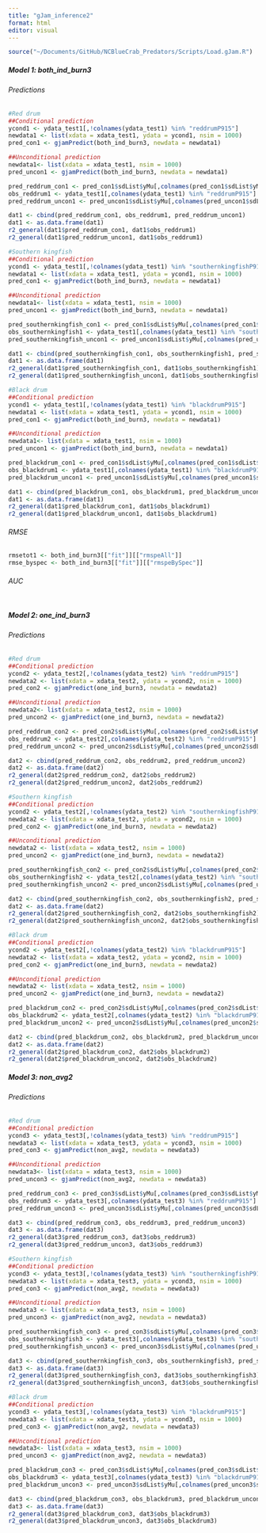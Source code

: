 ```yaml
---
title: "gJam_inference2"
format: html
editor: visual
---
```


```r
source("~/Documents/GitHub/NCBlueCrab_Predators/Scripts/Load.gJam.R")
```

##### Model 1: both_ind_burn3
###### Predictions

```r
#Red drum 
##Conditional prediction
ycond1 <- ydata_test1[,!colnames(ydata_test1) %in% "reddrumP915"]
newdata1 <- list(xdata = xdata_test1, ydata = ycond1, nsim = 1000)
pred_con1 <- gjamPredict(both_ind_burn3, newdata = newdata1)

##Unconditional prediction
newdata1<- list(xdata = xdata_test1, nsim = 1000)
pred_uncon1 <- gjamPredict(both_ind_burn3, newdata = newdata1)

pred_reddrum_con1 <- pred_con1$sdList$yMu[,colnames(pred_con1$sdList$yMu) %in% "reddrumP915"]
obs_reddrum1 <- ydata_test1[,colnames(ydata_test1) %in% "reddrumP915"]
pred_reddrum_uncon1 <- pred_uncon1$sdList$yMu[,colnames(pred_uncon1$sdList$yMu) %in% "reddrumP915"]

dat1 <- cbind(pred_reddrum_con1, obs_reddrum1, pred_reddrum_uncon1)
dat1 <- as.data.frame(dat1)
r2_general(dat1$pred_reddrum_con1, dat1$obs_reddrum1)
r2_general(dat1$pred_reddrum_uncon1, dat1$obs_reddrum1)
```

```r
#Southern kingfish
##Conditional prediction
ycond1 <- ydata_test1[,!colnames(ydata_test1) %in% "southernkingfishP915"]
newdata1 <- list(xdata = xdata_test1, ydata = ycond1, nsim = 1000)
pred_con1 <- gjamPredict(both_ind_burn3, newdata = newdata1)

##Unconditional prediction
newdata1<- list(xdata = xdata_test1, nsim = 1000)
pred_uncon1 <- gjamPredict(both_ind_burn3, newdata = newdata1)

pred_southernkingfish_con1 <- pred_con1$sdList$yMu[,colnames(pred_con1$sdList$yMu) %in% "southernkingfishP915"]
obs_southernkingfish1 <- ydata_test1[,colnames(ydata_test1) %in% "southernkingfishP915"]
pred_southernkingfish_uncon1 <- pred_uncon1$sdList$yMu[,colnames(pred_uncon1$sdList$yMu) %in% "southernkingfishP915"]

dat1 <- cbind(pred_southernkingfish_con1, obs_southernkingfish1, pred_southernkingfish_uncon1)
dat1 <- as.data.frame(dat1)
r2_general(dat1$pred_southernkingfish_con1, dat1$obs_southernkingfish1)
r2_general(dat1$pred_southernkingfish_uncon1, dat1$obs_southernkingfish1)
```

```r
#Black drum
##Conditional prediction
ycond1 <- ydata_test1[,!colnames(ydata_test1) %in% "blackdrumP915"]
newdata1 <- list(xdata = xdata_test1, ydata = ycond1, nsim = 1000)
pred_con1 <- gjamPredict(both_ind_burn3, newdata = newdata1)

##Unconditional prediction
newdata1<- list(xdata = xdata_test1, nsim = 1000)
pred_uncon1 <- gjamPredict(both_ind_burn3, newdata = newdata1)

pred_blackdrum_con1 <- pred_con1$sdList$yMu[,colnames(pred_con1$sdList$yMu) %in% "blackdrumP915"]
obs_blackdrum1 <- ydata_test1[,colnames(ydata_test1) %in% "blackdrumP915"]
pred_blackdrum_uncon1 <- pred_uncon1$sdList$yMu[,colnames(pred_uncon1$sdList$yMu) %in% "blackdrumP915"]

dat1 <- cbind(pred_blackdrum_con1, obs_blackdrum1, pred_blackdrum_uncon1)
dat1 <- as.data.frame(dat1)
r2_general(dat1$pred_blackdrum_con1, dat1$obs_blackdrum1)
r2_general(dat1$pred_blackdrum_uncon1, dat1$obs_blackdrum1)
```

###### RMSE
```r
rmsetot1 <- both_ind_burn3[["fit"]][["rmspeAll"]]
rmse_byspec <- both_ind_burn3[["fit"]][["rmspeBySpec"]]
```

###### AUC 
```r

```

##### Model 2: one_ind_burn3

###### Predictions
```r
#Red drum 
##Conditional prediction
ycond2 <- ydata_test2[,!colnames(ydata_test2) %in% "reddrumP915"]
newdata2 <- list(xdata = xdata_test2, ydata = ycond2, nsim = 1000)
pred_con2 <- gjamPredict(one_ind_burn3, newdata = newdata2)

##Unconditional prediction
newdata2<- list(xdata = xdata_test2, nsim = 1000)
pred_uncon2 <- gjamPredict(one_ind_burn3, newdata = newdata2)

pred_reddrum_con2 <- pred_con2$sdList$yMu[,colnames(pred_con2$sdList$yMu) %in% "reddrumP915"]
obs_reddrum2 <- ydata_test2[,colnames(ydata_test2) %in% "reddrumP915"]
pred_reddrum_uncon2 <- pred_uncon2$sdList$yMu[,colnames(pred_uncon2$sdList$yMu) %in% "reddrumP915"]

dat2 <- cbind(pred_reddrum_con2, obs_reddrum2, pred_reddrum_uncon2)
dat2 <- as.data.frame(dat2)
r2_general(dat2$pred_reddrum_con2, dat2$obs_reddrum2)
r2_general(dat2$pred_reddrum_uncon2, dat2$obs_reddrum2)
```

```r
#Southern kingfish
##Conditional prediction
ycond2 <- ydata_test2[,!colnames(ydata_test2) %in% "southernkingfishP915"]
newdata2 <- list(xdata = xdata_test2, ydata = ycond2, nsim = 1000)
pred_con2 <- gjamPredict(one_ind_burn3, newdata = newdata2)

##Unconditional prediction
newdata2 <- list(xdata = xdata_test2, nsim = 1000)
pred_uncon2 <- gjamPredict(one_ind_burn3, newdata = newdata2)

pred_southernkingfish_con2 <- pred_con2$sdList$yMu[,colnames(pred_con2$sdList$yMu) %in% "southernkingfishP915"]
obs_southernkingfish2 <- ydata_test2[,colnames(ydata_test2) %in% "southernkingfishP915"]
pred_southernkingfish_uncon2 <- pred_uncon2$sdList$yMu[,colnames(pred_uncon2$sdList$yMu) %in% "southernkingfishP915"]

dat2 <- cbind(pred_southernkingfish_con2, obs_southernkingfish2, pred_southernkingfish_uncon2)
dat2 <- as.data.frame(dat2)
r2_general(dat2$pred_southernkingfish_con2, dat2$obs_southernkingfish2)
r2_general(dat2$pred_southernkingfish_uncon2, dat2$obs_southernkingfish2)
```

```r
#Black drum
##Conditional prediction
ycond2 <- ydata_test2[,!colnames(ydata_test2) %in% "blackdrumP915"]
newdata2 <- list(xdata = xdata_test2, ydata = ycond2, nsim = 1000)
pred_con2 <- gjamPredict(one_ind_burn3, newdata = newdata2)

##Unconditional prediction
newdata2 <- list(xdata = xdata_test2, nsim = 1000)
pred_uncon2 <- gjamPredict(one_ind_burn3, newdata = newdata2)

pred_blackdrum_con2 <- pred_con2$sdList$yMu[,colnames(pred_con2$sdList$yMu) %in% "blackdrumP915"]
obs_blackdrum2 <- ydata_test2[,colnames(ydata_test2) %in% "blackdrumP915"]
pred_blackdrum_uncon2 <- pred_uncon2$sdList$yMu[,colnames(pred_uncon2$sdList$yMu) %in% "blackdrumP915"]

dat2 <- cbind(pred_blackdrum_con2, obs_blackdrum2, pred_blackdrum_uncon2)
dat2 <- as.data.frame(dat2)
r2_general(dat2$pred_blackdrum_con2, dat2$obs_blackdrum2)
r2_general(dat2$pred_blackdrum_uncon2, dat2$obs_blackdrum2)
```

##### Model 3: non_avg2
###### Predictions
```r
#Red drum 
##Conditional prediction
ycond3 <- ydata_test3[,!colnames(ydata_test3) %in% "reddrumP915"]
newdata3 <- list(xdata = xdata_test3, ydata = ycond3, nsim = 1000)
pred_con3 <- gjamPredict(non_avg2, newdata = newdata3)

##Unconditional prediction
newdata3<- list(xdata = xdata_test3, nsim = 1000)
pred_uncon3 <- gjamPredict(non_avg2, newdata = newdata3)

pred_reddrum_con3 <- pred_con3$sdList$yMu[,colnames(pred_con3$sdList$yMu) %in% "reddrumP915"]
obs_reddrum3 <- ydata_test3[,colnames(ydata_test3) %in% "reddrumP915"]
pred_reddrum_uncon3 <- pred_uncon3$sdList$yMu[,colnames(pred_uncon3$sdList$yMu) %in% "reddrumP915"]

dat3 <- cbind(pred_reddrum_con3, obs_reddrum3, pred_reddrum_uncon3)
dat3 <- as.data.frame(dat3)
r2_general(dat3$pred_reddrum_con3, dat3$obs_reddrum3)
r2_general(dat3$pred_reddrum_uncon3, dat3$obs_reddrum3)
```

```r
#Southern kingfish
##Conditional prediction
ycond3 <- ydata_test3[,!colnames(ydata_test3) %in% "southernkingfishP915"]
newdata3 <- list(xdata = xdata_test3, ydata = ycond3, nsim = 1000)
pred_con3 <- gjamPredict(non_avg2, newdata = newdata3)

##Unconditional prediction
newdata3 <- list(xdata = xdata_test3, nsim = 1000)
pred_uncon3 <- gjamPredict(non_avg2, newdata = newdata3)

pred_southernkingfish_con3 <- pred_con3$sdList$yMu[,colnames(pred_con3$sdList$yMu) %in% "southernkingfishP915"]
obs_southernkingfish3 <- ydata_test3[,colnames(ydata_test3) %in% "southernkingfishP915"]
pred_southernkingfish_uncon3 <- pred_uncon3$sdList$yMu[,colnames(pred_uncon3$sdList$yMu) %in% "southernkingfishP915"]

dat3 <- cbind(pred_southernkingfish_con3, obs_southernkingfish3, pred_southernkingfish_uncon3)
dat3 <- as.data.frame(dat3)
r2_general(dat3$pred_southernkingfish_con3, dat3$obs_southernkingfish3)
r2_general(dat3$pred_southernkingfish_uncon3, dat3$obs_southernkingfish3)
```

```r
#Black drum
##Conditional prediction
ycond3 <- ydata_test3[,!colnames(ydata_test3) %in% "blackdrumP915"]
newdata3 <- list(xdata = xdata_test3, ydata = ycond3, nsim = 1000)
pred_con3 <- gjamPredict(non_avg2, newdata = newdata3)

##Unconditional prediction
newdata3<- list(xdata = xdata_test3, nsim = 1000)
pred_uncon3 <- gjamPredict(non_avg2, newdata = newdata3)

pred_blackdrum_con3 <- pred_con3$sdList$yMu[,colnames(pred_con3$sdList$yMu) %in% "blackdrumP915"]
obs_blackdrum3 <- ydata_test3[,colnames(ydata_test3) %in% "blackdrumP915"]
pred_blackdrum_uncon3 <- pred_uncon3$sdList$yMu[,colnames(pred_uncon3$sdList$yMu) %in% "blackdrumP915"]

dat3 <- cbind(pred_blackdrum_con3, obs_blackdrum3, pred_blackdrum_uncon3)
dat3 <- as.data.frame(dat3)
r2_general(dat3$pred_blackdrum_con3, dat3$obs_blackdrum3)
r2_general(dat3$pred_blackdrum_uncon3, dat3$obs_blackdrum3)
```
